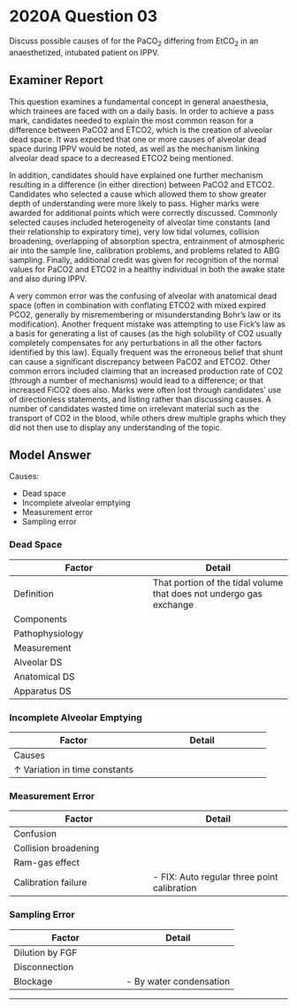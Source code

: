 # 2020A Question 03 

Discuss possible causes of for the PaCO~2~ differing from EtCO~2~ in an anaesthetized, intubated patient on IPPV.


## Examiner Report

This question examines a fundamental concept in general anaesthesia, which trainees are faced with on a daily basis. In order to achieve a pass mark, candidates needed to explain the most common reason for a difference between PaCO2 and ETCO2, which is the creation of alveolar dead space. It was expected that one or more causes of alveolar dead space during IPPV would be noted, as well as the mechanism linking alveolar dead space to a decreased ETCO2 being mentioned.


In addition, candidates should have explained one further mechanism resulting in a difference (in either direction) between PaCO2 and ETCO2. Candidates who selected a cause which allowed them to show greater depth of understanding were more likely to pass. Higher marks were awarded for additional points which were correctly discussed. Commonly selected causes included heterogeneity of alveolar time constants (and their relationship to expiratory time), very low tidal volumes, collision broadening, overlapping of absorption spectra, entrainment of atmospheric air into the sample line, calibration problems, and problems related to ABG sampling. Finally, additional credit was given for recognition of the normal values for PaCO2 and ETCO2 in a healthy individual in both the awake state and also during IPPV.


A very common error was the confusing of alveolar with anatomical dead space (often in combination with conflating ETCO2 with mixed expired PCO2, generally by misremembering or misunderstanding Bohr’s law or its modification). Another frequent mistake was attempting to use Fick’s law as a basis for generating a list of causes (as the high solubility of CO2 usually completely compensates for any perturbations in all the other factors identified by this law). Equally frequent was the erroneous belief that shunt can cause a significant discrepancy between PaCO2 and ETCO2. Other common errors included claiming that an increased production rate of CO2 (through a number of mechanisms) would lead to a difference; or that increased FiCO2 does also. Marks were often lost through candidates’ use of directionless statements, and listing rather than discussing causes. A number of candidates wasted time on irrelevant material such as the transport of CO2 in the blood, while others drew multiple graphs which they did not then use to display any understanding of the topic.


## Model Answer

Causes:

- Dead space
- Incomplete alveolar emptying
- Measurement error
- Sampling error

### Dead Space


|Factor|Detail|
|--|--|
|Definition|That portion of the tidal volume that does not undergo gas exchange|
|Components|<p>- Apparatus dead space (circuit distal to Y piece)</p><p>- Physiological DS:<p>&emsp;- Anatomical dead space (conducting airways)</p><p>&emsp;- Alveolar dead space (non-perfused alveoli; most important)</p>|
|Pathophysiology|<p>- Ideal alveolus: PACO~2~ = PaCO~2~ ≈40mmHg</p><p>- Dead space: PACO~2~ ≈ 0.4mmHg</p><p>- End-tidal air is a mix of each, hence EtCO~2~ < PaCO~2~</p><p>- Accounts for difference in health of 2-5mmHg</p>|
|Measurement|<p>Total:</p><p>- Bohr equation V~D~/VT = (PACO~2~ – PECO~2~) / PACO~2~</p><p>- Enghoff mod: Substitute PaCO~2~ for PACO~2~ (assumes steady state, minimal shunt)</p><br><p>Apparatus:</p><p>- Estimable, or measurable using product information</p><br><p>Anatomical:</p><p>- Fowler’s method</p><p><img src="resources/fowlers-method.svg"></p><br><p>Alveolar:</p><p>Alveolar = total – anatomical – apparatus</p>|
|Alveolar DS|<p>a.k.a. West Zone 1:</p><p>- PA > Pa > Pv</p><p>- Hence vascular collapse</p><p>- Small volume near apices in health when upright</p><br><p>↑ PA if:</p><p>- IPPV (∝ airway pressure)</p><br><p>↓ Pa if:</p><p>- Pulmonary vasodilators (e.g. Milrinone)</p><p>- Negative inotropes (e.g. Propofol)</p><p>- Reduced venous return (e.g. Hypovolaemia)</p><br><p>Effect of GA:</p><p>- ↔ Non-ventilated alveoli</p><p>- ↑ Hypoventilated alveoli (due to maldistribution of V and Q)</p>|
|Anatomical DS|<p>Cause of absolute increase:</p><p>- ↑ Tidal volume (plateau at VT ~350mL)</p><p>- Bronchodilation (sevoflurane, pregnancy)</p><br><p>Cause of absolute decrease:</p><p>- ↓↓ Tidal volume</p><p>- Axial streaming</p><p>- Cardiac impulse → Mixing</p><p>(Note ↓ VT increases relative dead space)</p><p>- LMA or ETT (bypasses upper airway)</p>|
|Apparatus DS|<p>- Device and tubing distal to Y junction</p><p>- Important in small children</p><p>- ETT/LMA: V~D~ is 1/2 of VT</p><p>- Face mask: V~D~ is 2/3 of VT</p>|

### Incomplete Alveolar Emptying


|Factor|Detail|
|--|--|
|Causes|<p>- ↑ Variation in time constants (e.g. Asthma, COPD)</p><p>- ↓ Expiratory time (↑ RR, ↓ IE ratio)</p><p>(especially if both are present)</p>|
|↑ Variation in time constants|<p>- Time constant (τ) = resistance x compliance</p><p>- Slow lung units: ↑ R,↑ C</p><p>&emsp;- Slow rate of change</p><p>&emsp;- ↓ Ventilation</p><p>&emsp;- ↑ PCO~2~</p><br><p>Empties late in expiration</p><p>- Fast lungs units: ↓ R,↓ C</p><p>&emsp;- Fast rate of change</p><p>&emsp;- ↑ Ventilation</p><p>&emsp;- ↑ PCO~2~</p><br><p>Empties early in expiration</p><p>- Hence variation → ↑ Α angle</p>|

### Measurement Error


|Factor|Detail|
|--|--|
|Confusion|<p>- N~2~O 4.5nm, CO 4.7nM (causes falsely high pCO~2~) </p><p>- H~2~O vapour absorbs widely (causes falsely high pCO~2~)</p><p>- Inhaler propellant and halothane</p><p>- FIX: Reference chamber AND water trap</p>|
|Collision broadening|<p>- Widening of the absorption peak for a gas when in the presence of another</p><p>- Due to collision between molecules raising their energy level</p><p>- 50% N~2~O widens CO~2~’s absorption peak by 10%</p><p>- FIX: Use reference chambers</p>|
|Ram-gas effect|<p>- Pressure-drop across the sampling line</p><p>- ↓ Total pressure inside sample chamber → ↓ CO~2~ partial pressure</p>|
|Calibration failure|- FIX: Auto regular three point calibration|

### Sampling Error


|Factor|Detail|
|--|--|
|Dilution by FGF|<p>- Sampling of FGF may occur in expiration if high RR and low VT</p><p>- e.g. Neonates and young children</p>|
|Disconnection|<p>- Complete disconnection: Ambient air</p><p>- Partial disconnection: Entrainment of some room air</p>|
|Blockage|- By water condensation|


--- 

